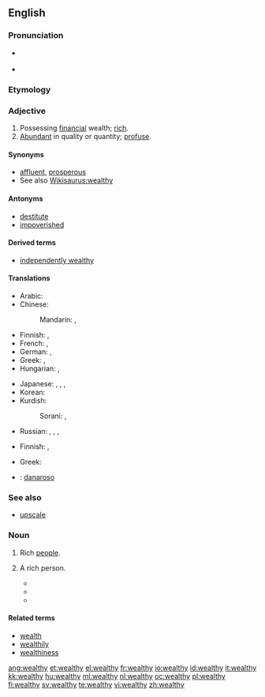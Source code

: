 ==English==
{{wikipedia}}

===Pronunciation===
* {{a|US}} {{IPA|/ˈwɛlθ.i/}}
* {{rhymes|ɛlθi}}

===Etymology===
{{suffix|wealth|y}}

===Adjective===
{{en-adj|wealthi|er|more}}

# Possessing [[financial]] wealth; [[rich]].
# [[abundant|Abundant]] in quality or quantity; [[profuse]].

====Synonyms====
* [[affluent]], [[prosperous]]
* See also [[Wikisaurus:wealthy]]

====Antonyms====
* [[destitute]]
* [[impoverished]]

====Derived terms====
* [[independently wealthy]]

====Translations====
{{trans-top|rich}}
* Arabic: {{t|ar|غني|tr=ghaniy|sc=Arab}}
* Chinese:
*: Mandarin: {{t-|cmn|富有|tr=fùyǒu|sc=Hani}},  {{t|zh|富|tr=fù-de|alt=富的|sc=Hani}}
* Finnish: {{t+|fi|varakas}}, {{t+|fi|äveriäs}}
* French: {{t|fr|riche}},  {{t|fr|nanti}}
* German: {{t+|de|wohlhabend}}, {{t+|de|reich}}
* Greek: {{t+|el|πλούσιος||tr=ploúsios}}, {{t|el|εύπορος||tr=éfporos}}
* Hungarian: {{t+|hu|gazdag}}, {{t-|hu|vagyonos}}
{{trans-mid}}
* Japanese: {{t|ja|裕福|tr=yūfuku-na|alt=裕福な|sc=Jpan}},  {{t|ja|豊か|tr=ゆたかな, yutaka-na|alt=豊かな|sc=Jpan}},  {{t|ja|富有|tr=ふゆうな, fuyū-na|alt=富有な|sc=Jpan}},  {{t|ja|金持|tr=かねもちの, kanemochi-no|alt=金持の|sc=Jpan}}
* Korean: {{t|ko|풍부한|tr=pungbuhan|sc=Kore}}
* Kurdish:
*: Sorani: {{t|ku|دۆڵه‌مه‌ند|tr=dollemend|sc=ku-Arab}}, {{t|ku|خاوه‌ن پاره‌|tr=xawen pare|sc=ku-Arab}}
* Russian: {{t+|ru|богатый|tr=bogátyj|sc=Cyrl}},  {{t|ru|состоятельный|tr=sostojátel'nyj|sc=Cyrl}},  {{t|ru|зажиточный|tr=zažítočnyj|sc=Cyrl}},  {{t|ru|обеспеченный|tr=obespéčennyj|sc=Cyrl}}
{{trans-bottom}}

{{trans-top|abundant}}
* Finnish: {{t+|fi|varakas}}, {{t+|fi|äveriäs}}
{{trans-mid}}
* Greek: {{t+|el|πλούσιος||tr=ploúsios}}
{{trans-bottom}}

{{checktrans-top}}
* {{ttbc|Italian}}: [[danaroso]]
{{checktrans-bottom}}

===See also===
* [[upscale]]

===Noun===
{{en-noun|-|wealthies}}

# {{uncountable|[[precede]]d by {{term|the}}}} Rich [[people]].
# {{countable}} A rich person.
#* {{quote-news|title=A Real Presidential Choice Is Being Ignored|work=Evening Independent|date=Dec 6|year=1975|passage=it was possible for a group like the Libertarians to hope that a couple of weakminded '''wealthies''' might donate the seed money to get a campaign rolling.}}
#* {{quote-news|title=Public TV Presents miracle Series|work=Argus-Press|date=Apr 4|year=1977|passage=''Bernice'' is a nice, sardonic tale of envy and young '''wealthies''' of the pre-flapper era, when a girl who bobbed her hair was thought loose by the flask-bearing blades who tried to get her tight.}}
#* {{quote-news|title=Can the Democrats Deliver?|work=Washington Post|date=Nov 16|year=2006|passage=Ending tax cuts to '''wealthies''' would only increase tax revenues by $40 - $60 billion a year - about 20 of current deficit - so its a waste of time.}}

====Related terms====
* [[wealth]]
* [[wealthily]]
* [[wealthiness]]

[[ang:wealthy]]
[[et:wealthy]]
[[el:wealthy]]
[[fr:wealthy]]
[[io:wealthy]]
[[id:wealthy]]
[[it:wealthy]]
[[kk:wealthy]]
[[hu:wealthy]]
[[ml:wealthy]]
[[nl:wealthy]]
[[oc:wealthy]]
[[pl:wealthy]]
[[fi:wealthy]]
[[sv:wealthy]]
[[te:wealthy]]
[[vi:wealthy]]
[[zh:wealthy]]